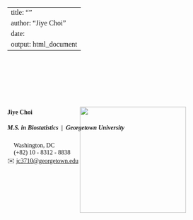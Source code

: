 
---
title: ""
author: "Jiye Choi"
date: 
output: html_document
---

<style>
  body {
    font-family: Georgia, "Times New Roman", Times, serif;
  }

  h1, h2 {
    color: #333;
  }
</style>

<link rel="stylesheet" href="styles.css" type="text/css">
<link rel="stylesheet" href="site_libs/academicons-1.9.1/css/academicons.min.css"/>


<br><br><br><br><br><br>

#### **Jiye Choi**
##### M.S. in Biostatistics&nbsp;&nbsp;|&nbsp;&nbsp;Georgetown University
📍 Washington, DC <br>
📱 (+82) 10 - 8312 - 8838 <br>
✉️ [jc3710@georgetown.edu](mailto:jc3710@georgetown.edu)
<div style="text-align: right; margin-left: 10px; margin-right: 100px; margin-top: -150px; margin-bottom: 200px;">
  <img src="images/georgetownlogo.png" style="width: 240px;">
</div>






